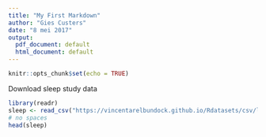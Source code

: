 ```yaml
---
title: "My First Markdown"
author: "Gies Custers"
date: "8 mei 2017"
output:
  pdf_document: default
  html_document: default
---
```


```r
knitr::opts_chunk$set(echo = TRUE)
```

Download sleep study data
``` r
library(readr)
sleep <- read_csv("https://vincentarelbundock.github.io/Rdatasets/csv/lme4/sleepstudy.csv") 
# no spaces
head(sleep)
```